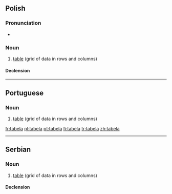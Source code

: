 ==Polish==

===Pronunciation===
* {{IPA|[ta'bɛla]}}

===Noun===
{{infl|pl|noun|g=f}}

# [[table]] (grid of data in rows and columns)

====Declension====
{{pl-decl-noun
|tabela|tabele
|tabeli|tabel
|tabeli|tabelom
|tabelę|tabele
|tabelą|tabelami
|tabeli|tabelach
|tabelo|tabele
}}

----

==Portuguese==
{{wikipedia|lang=pt}}

===Noun===
{{infl|pt|noun|g=f}}

# [[table]] (grid of data in rows and columns)

{{tbot entry|Portuguese|table|2008|May|pt}}

[[fr:tabela]]
[[pl:tabela]]
[[pt:tabela]]
[[fi:tabela]]
[[tr:tabela]]
[[zh:tabela]]

----

==Serbian==

===Noun===
{{sr-noun|g=f|pl=tabele|cyr=табела}}

# [[table]] (grid of data in rows and columns)

====Declension====
{{sr-decl-noun
|tabela|tabele
|tabele|tabela
|tabeli|tabelama
|tabelu|tabele
|tabelo|tabele
|tabelom|tabelama
|tabeli|tabelama
}}